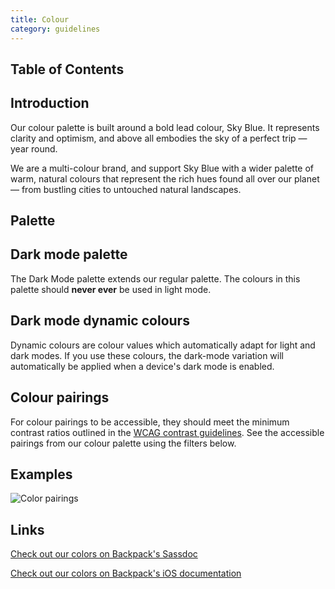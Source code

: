 ```yaml
---
title: Colour
category: guidelines
---
```



## Table of Contents

## Introduction

Our colour palette is built around a bold lead colour, Sky Blue. It represents clarity and optimism, and above all embodies the sky of a perfect trip — year round. 

We are a multi-colour brand, and support Sky Blue with a wider palette of warm, natural colours that represent the rich hues found all over our planet — from bustling cities to untouched natural landscapes.

## Palette

<Colors />

## Dark mode palette

The Dark Mode palette extends our regular palette. The colours in this palette should <strong>never ever</strong> be used in light mode.

<DarkModeColors />

## Dark mode dynamic colours

Dynamic colours are colour values which automatically adapt for light and dark modes. If you use these colours, the dark-mode variation will automatically be applied when a device&apos;s dark mode is enabled.

<DynamicColors />

## Colour pairings

For colour pairings to be accessible, they should meet the minimum contrast ratios outlined in the [WCAG contrast guidelines](https://www.w3.org/TR/WCAG21/#contrast-minimum). See the accessible pairings from our colour palette using the filters below.

<ColorChart />

## Examples

![Color pairings](../static/colours/colour_examples.png)

## Links

[Check out our colors on Backpack's Sassdoc](/sassdoc/#colors-variable)

[Check out our colors on Backpack's iOS documentation](/ios/versions/39.0.0/Classes/BPKColor.html)